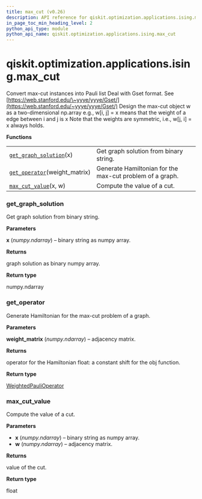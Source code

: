```yaml
---
title: max_cut (v0.26)
description: API reference for qiskit.optimization.applications.ising.max_cut in qiskit v0.26
in_page_toc_min_heading_level: 2
python_api_type: module
python_api_name: qiskit.optimization.applications.ising.max_cut
---
```


<span id="module-qiskit.optimization.applications.ising.max_cut" />

<span id="qiskit-optimization-applications-ising-max-cut" />

# qiskit.optimization.applications.ising.max\_cut

Convert max-cut instances into Pauli list Deal with Gset format. See [https://web.stanford.edu/\~yyye/yyye/Gset/](https://web.stanford.edu/~yyye/yyye/Gset/) Design the max-cut object w as a two-dimensional np.array e.g., w\[i, j] = x means that the weight of a edge between i and j is x Note that the weights are symmetric, i.e., w\[j, i] = x always holds.

**Functions**

|                                                                                                                                                                   |                                                          |
| ----------------------------------------------------------------------------------------------------------------------------------------------------------------- | -------------------------------------------------------- |
| [`get_graph_solution`](#qiskit.optimization.applications.ising.max_cut.get_graph_solution "qiskit.optimization.applications.ising.max_cut.get_graph_solution")(x) | Get graph solution from binary string.                   |
| [`get_operator`](#qiskit.optimization.applications.ising.max_cut.get_operator "qiskit.optimization.applications.ising.max_cut.get_operator")(weight\_matrix)      | Generate Hamiltonian for the max-cut problem of a graph. |
| [`max_cut_value`](#qiskit.optimization.applications.ising.max_cut.max_cut_value "qiskit.optimization.applications.ising.max_cut.max_cut_value")(x, w)             | Compute the value of a cut.                              |

### get\_graph\_solution

<Function id="qiskit.optimization.applications.ising.max_cut.get_graph_solution" github="https://github.com/qiskit-community/qiskit-aqua/tree/stable/0.9/qiskit/optimization/applications/ising/max_cut.py" signature="get_graph_solution(x)">
  Get graph solution from binary string.

  **Parameters**

  **x** (*numpy.ndarray*) – binary string as numpy array.

  **Returns**

  graph solution as binary numpy array.

  **Return type**

  numpy.ndarray
</Function>

### get\_operator

<Function id="qiskit.optimization.applications.ising.max_cut.get_operator" github="https://github.com/qiskit-community/qiskit-aqua/tree/stable/0.9/qiskit/optimization/applications/ising/max_cut.py" signature="get_operator(weight_matrix)">
  Generate Hamiltonian for the max-cut problem of a graph.

  **Parameters**

  **weight\_matrix** (*numpy.ndarray*) – adjacency matrix.

  **Returns**

  operator for the Hamiltonian float: a constant shift for the obj function.

  **Return type**

  [WeightedPauliOperator](qiskit.aqua.operators.legacy.WeightedPauliOperator "qiskit.aqua.operators.legacy.WeightedPauliOperator")
</Function>

### max\_cut\_value

<Function id="qiskit.optimization.applications.ising.max_cut.max_cut_value" github="https://github.com/qiskit-community/qiskit-aqua/tree/stable/0.9/qiskit/optimization/applications/ising/max_cut.py" signature="max_cut_value(x, w)">
  Compute the value of a cut.

  **Parameters**

  *   **x** (*numpy.ndarray*) – binary string as numpy array.
  *   **w** (*numpy.ndarray*) – adjacency matrix.

  **Returns**

  value of the cut.

  **Return type**

  float
</Function>

